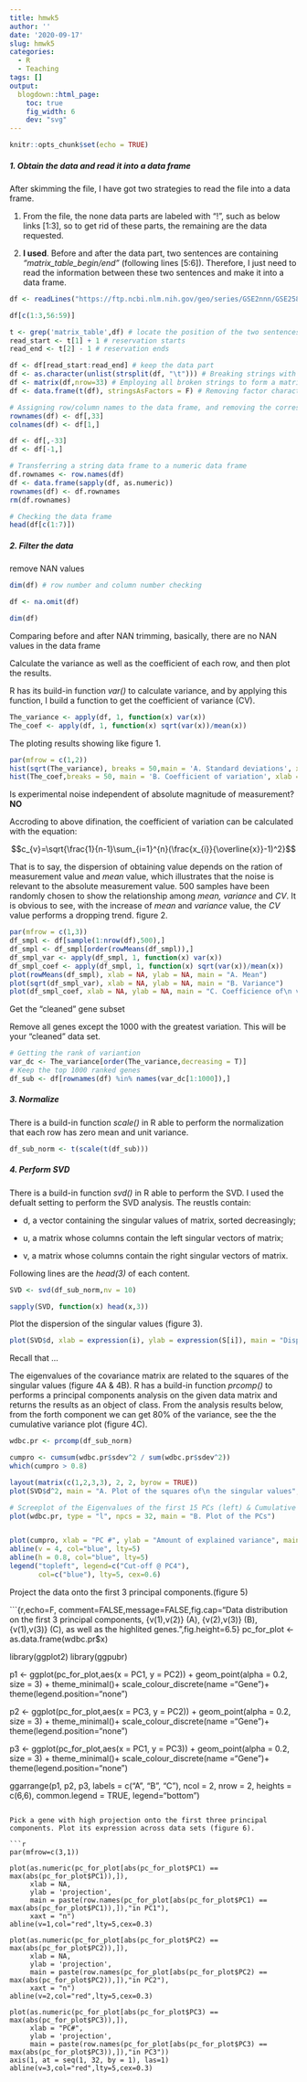 ```yaml
---
title: hmwk5
author: ''
date: '2020-09-17'
slug: hmwk5
categories:
  - R
  - Teaching
tags: []
output:
  blogdown::html_page:
    toc: true
    fig_width: 6
    dev: "svg"
---
```


```r
knitr::opts_chunk$set(echo = TRUE)
```

##### 1. Obtain the data and read it into a data frame

After skimming the file, I have got two strategies to read the file into a data frame.

1. From the file, the none data parts are labeled with "!", such as below links [1:3], so to get rid of these parts, the remaining are the data requested. 

1. **I used**. Before and after the data part, two sentences are containing *"matrix_table_begin/end"* (following lines [5:6]). Therefore, I just need to read the information between these two sentences and make it into a data frame.

```r
df <- readLines("https://ftp.ncbi.nlm.nih.gov/geo/series/GSE2nnn/GSE2583/suppl/GSE2583_correctly_ordered_Klevecz_GEO_time_series_data.txt")

df[c(1:3,56:59)]

t <- grep('matrix_table',df) # locate the position of the two sentences
read_start <- t[1] + 1 # reservation starts
read_end <- t[2] - 1 # reservation ends

df <- df[read_start:read_end] # keep the data part
df <- as.character(unlist(strsplit(df, "\t"))) # Breaking strings with "\t"   
df <- matrix(df,nrow=33) # Employing all broken strings to form a matrix
df <- data.frame(t(df), stringsAsFactors = F) # Removing factor characteristic of all the strings

# Assigning row/column names to the data frame, and removing the corresponding content
rownames(df) <- df[,33] 
colnames(df) <- df[1,]

df <- df[,-33]
df <- df[-1,]

# Transferring a string data frame to a numeric data frame
df.rownames <- row.names(df)
df <- data.frame(sapply(df, as.numeric))
rownames(df) <- df.rownames
rm(df.rownames)

# Checking the data frame 
head(df[c(1:7)])
```
##### 2. Filter the data

remove NAN values
```r
dim(df) # row number and column number checking

df <- na.omit(df)

dim(df) 
```

Comparing before and after NAN trimming, basically, there are no NAN values in the data frame

Calculate the variance as well as the coefficient of each row, and then plot the results.

R has its build-in function *var()* to calculate variance, and by applying this function, I build a function to get the coefficient of variance (CV).

```r
The_variance <- apply(df, 1, function(x) var(x))
The_coef <- apply(df, 1, function(x) sqrt(var(x))/mean(x))
```

The ploting results showing like figure 1.

```r
par(mfrow = c(1,2))
hist(sqrt(The_variance), breaks = 50,main = 'A. Standard deviations', xlab = NA)
hist(The_coef,breaks = 50, main = 'B. Coefficient of variation', xlab = NA)
```

Is experimental noise independent of absolute magnitude of measurement? **NO**

Accroding to above difination, the coefficient of variation can be calculated with the equation: 

$$c_{v}=\sqrt{\frac{1}{n-1}\sum_{i=1}^{n}(\frac{x_{i}}{\overline{x}}-1)^2}$$

That is to say, the dispersion of obtaining value depends on the ration of measurement value and *mean* value, which illustrates that the noise is relevant to the absolute measurement value. 500 samples have been randomly chosen to show the relationship among *mean, variance* and *CV*. It is obvious to see, with the increase of *mean* and *variance* value, the *CV* value performs a dropping trend. figure 2.  

```r
par(mfrow = c(1,3))
df_smpl <- df[sample(1:nrow(df),500),]
df_smpl <- df_smpl[order(rowMeans(df_smpl)),]
df_smpl_var <- apply(df_smpl, 1, function(x) var(x))
df_smpl_coef <- apply(df_smpl, 1, function(x) sqrt(var(x))/mean(x))
plot(rowMeans(df_smpl), xlab = NA, ylab = NA, main = "A. Mean")
plot(sqrt(df_smpl_var), xlab = NA, ylab = NA, main = "B. Variance")
plot(df_smpl_coef, xlab = NA, ylab = NA, main = "C. Coefficience of\n variance")
```

Get the "cleaned" gene subset

Remove all genes except the 1000 with the greatest variation. This will be your "cleaned" data set.

```r
# Getting the rank of variantion 
var_dc <- The_variance[order(The_variance,decreasing = T)] 
# Keep the top 1000 ranked genes
df_sub <- df[rownames(df) %in% names(var_dc[1:1000]),] 
```

##### 3. Normalize

There is a build-in function *scale()* in R able to perform the normalization that each row has zero mean and unit variance.

```r
df_sub_norm <- t(scale(t(df_sub)))
```

##### 4. Perform SVD

There is a build-in function *svd()* in R able to perform the SVD. I used the defualt setting to perform the SVD analysis. The reustls contain:

+ d, a vector containing the singular values of matrix, sorted decreasingly;

+ u, a matrix whose columns contain the left singular vectors of matrix;

+ v, a matrix whose columns contain the right singular vectors of matrix.

Following lines are the *head(3)* of each content.

```r
SVD <- svd(df_sub_norm,nv = 10)

sapply(SVD, function(x) head(x,3))
```

Plot the dispersion of the singular values (figure 3).

```r
plot(SVD$d, xlab = expression(i), ylab = expression(S[i]), main = "Dispersion of the singular values")
```

Recall that ...

The eigenvalues of the covariance matrix are related to the squares of the singular values (figure 4A & 4B). R has a build-in function *prcomp()* to performs a principal components analysis on the given data matrix and returns the results as an object of class. From the analysis results below, from the forth component we can get 80\% of the variance, see the  the cumulative variance plot (figure 4C).

```r
wdbc.pr <- prcomp(df_sub_norm)

cumpro <- cumsum(wdbc.pr$sdev^2 / sum(wdbc.pr$sdev^2))
which(cumpro > 0.8)
```

```r
layout(matrix(c(1,2,3,3), 2, 2, byrow = TRUE))
plot(SVD$d^2, main = "A. Plot of the squares of\n the singular values", ylab = 'squares of the singular values', xlab = NA)

# Screeplot of the Eigenvalues of the first 15 PCs (left) & Cumulative variance plot (right)
plot(wdbc.pr, type = "l", npcs = 32, main = "B. Plot of the PCs")


plot(cumpro, xlab = "PC #", ylab = "Amount of explained variance", main = "C.                                Cumulative variance plot                                  ")
abline(v = 4, col="blue", lty=5)
abline(h = 0.8, col="blue", lty=5)
legend("topleft", legend=c("Cut-off @ PC4"),
       col=c("blue"), lty=5, cex=0.6)
```

Project the data onto the first 3 principal components.(figure 5)

```{r,echo=F, comment=FALSE,message=FALSE,fig.cap="Data distribution on the first 3 principal components, {v(1),v(2)} (A), {v(2),v(3)} (B), {v(1),v(3)} (C), as well as the highlited genes.",fig.height=6.5}
pc_for_plot <- as.data.frame(wdbc.pr$x)

library(ggplot2)
library(ggpubr)

p1 <- ggplot(pc_for_plot,aes(x = PC1, y = PC2)) +
  geom_point(alpha = 0.2, size = 3) +
  theme_minimal()+ scale_colour_discrete(name  ="Gene")+ theme(legend.position="none")

p2 <- ggplot(pc_for_plot,aes(x = PC3, y = PC2)) +
  geom_point(alpha = 0.2, size = 3) + theme_minimal()+ scale_colour_discrete(name  ="Gene")+ theme(legend.position="none")

p3 <- ggplot(pc_for_plot,aes(x = PC1, y = PC3)) +
  geom_point(alpha = 0.2, size = 3) +
  theme_minimal()+ scale_colour_discrete(name  ="Gene")+ theme(legend.position="none")

ggarrange(p1, p2, p3,
          labels = c("A", "B", "C"),
          ncol = 2, nrow = 2,
          heights = c(6,6),
          common.legend = TRUE, 
          legend="bottom")
```

Pick a gene with high projection onto the first three principal components. Plot its expression across data sets (figure 6).

```r
par(mfrow=c(3,1))

plot(as.numeric(pc_for_plot[abs(pc_for_plot$PC1) == max(abs(pc_for_plot$PC1)),]),
     xlab = NA, 
     ylab = 'projection', 
     main = paste(row.names(pc_for_plot[abs(pc_for_plot$PC1) == max(abs(pc_for_plot$PC1)),]),"in PC1"),
     xaxt = "n")
abline(v=1,col="red",lty=5,cex=0.3)

plot(as.numeric(pc_for_plot[abs(pc_for_plot$PC2) == max(abs(pc_for_plot$PC2)),]),
     xlab = NA, 
     ylab = 'projection', 
     main = paste(row.names(pc_for_plot[abs(pc_for_plot$PC2) == max(abs(pc_for_plot$PC2)),]),"in PC2"),
     xaxt = "n")
abline(v=2,col="red",lty=5,cex=0.3)

plot(as.numeric(pc_for_plot[abs(pc_for_plot$PC3) == max(abs(pc_for_plot$PC3)),]),
     xlab = "PC#", 
     ylab = 'projection', 
     main = paste(row.names(pc_for_plot[abs(pc_for_plot$PC3) == max(abs(pc_for_plot$PC3)),]),"in PC3"))
axis(1, at = seq(1, 32, by = 1), las=1)
abline(v=3,col="red",lty=5,cex=0.3)
```

